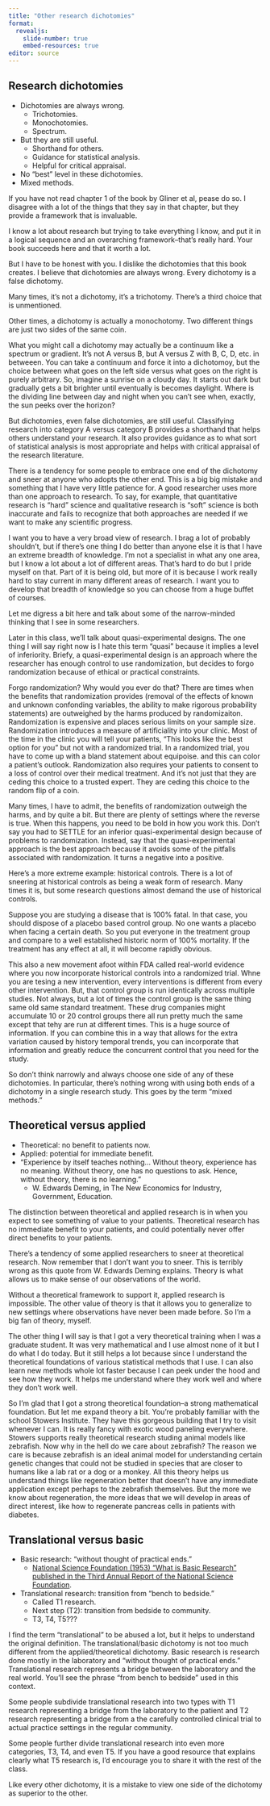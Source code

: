 ```yaml
---
title: "Other research dichotomies"
format: 
  revealjs:
    slide-number: true
    embed-resources: true
editor: source
---
```


##  Research dichotomies

-   Dichotomies are always wrong.
    -   Trichotomies.
    -   Monochotomies.
    -   Spectrum.
-   But they are still useful.
    -   Shorthand for others.
    -   Guidance for statistical analysis.
    -   Helpful for critical appraisal.
-   No "best" level in these dichotomies.
-   Mixed methods.

::: notes

If you have not read chapter 1 of the book by Gliner et al, pease do so. I disagree with a lot of the things that they say in that chapter, but they provide a framework that is invaluable.

I know a lot about research but trying to take everything I know, and put it in a logical sequence and an overarching framework--that's really hard. Your book succeeds here and that it worth a lot.

But I have to be honest with you. I dislike the dichotomies that this book creates. I believe that dichotomies are always wrong. Every dichotomy is a false dichotomy.

Many times, it's not a dichotomy, it's a trichotomy. There's a third choice that is unmentioned. 

Other times, a dichotomy is actually a monochotomy. Two different things are just two sides of the same coin.

What you might call a dichotomy may actually be a continuum like a spectrum or gradient. It's not A versus B, but A versus Z with B, C, D, etc. in betweeen. You can take a continuum and force it into a dichotomoy, but the choice between what goes on the left side versus what goes on the right is purely arbitrary. So, imagine a sunrise on a cloudy day. It starts out dark but gradually gets a bit brighter until eventually is becomes daylight. Where is the dividing line between day and night when you can't see when, exactly, the sun peeks over the horizon?

But dichotomies, even false dichotomies, are still useful. Classifying research into category A versus category B provides a shorthand that helps others understand your research. It also provides guidance as to what sort of statistical analysis is most appropriate and helps with critical appraisal of the research literature.

There is a tendency for some people to embrace one end of the dichotomy and sneer at anyone who adopts the other end. This is a big big mistake and something that I have very little patience for. A good researcher uses more than one approach to research. To say, for example, that quantitative research is "hard" science and qualitative research is "soft" science is both inaccurate and fails to recognize that both approaches are needed if we want to make any scientific progress.

I want you to have a very broad view of research. I brag a lot of probably shouldn't, but if there's one thing I do better than anyone else it is that I have an extreme breadth of knowledge. I'm not a specialist in what any one area, but I know a lot about a lot of different areas. That's hard to do but I pride myself on that. Part of it is being old, but more of it is because I work really hard to stay current in many different areas of research. I want you to develop that breadth of knowledge so you can choose from a huge buffet of courses.

Let me digress a bit here and talk about some of the narrow-minded thinking that I see in some researchers. 

Later in this class, we'll talk about quasi-experimental designs. The one thing I will say right now is I hate this term "quasi" because it implies a level of inferiority. Briefy, a quasi-experimental design is an approach where the researcher has enough control to use randomization, but decides to forgo randomization because of ethical or practical constraints. 

Forgo randomization? Why would you ever do that? There are times when the benefits that randomization provides (removal of the effects of known and unknown confonding variables, the ability to make rigorous probability statements) are outweighed by the harms produced by randomizaiton. Randomization is expensive and places serious limits on your sample size. Randomization introduces a measure of artificiality into your clinic. Most of the time in the clinic you will tell your patients, "This looks like the best option for you" but not with a randomized trial. In a randomized trial, you have to come up with a bland statement about equipoise. and this can color a patient's outlook. Randomization also requires your patients to consent to a loss of control over their medical treatment. And it's not just that they are ceding this choice to a trusted expert. They are ceding this choice to the random flip of a coin.

Many times, I have to admit, the benefits of randomization outweigh the harms, and by quite a bit. But there are plenty of settings where the reverse is true. When this happens, you need to be bold in how you work this. Don't say you had to SETTLE for an inferior quasi-experimental design because of problems to randomization. Instead, say that the quasi-experimental approach is the best approach because it avoids some of the pitfalls associated with randomization. It turns a negative into a positive.

Here's a more extreme example: historical controls. There is a lot of sneering at historical controls as being a weak form of research. Many times it is, but some research questions almost demand the use of historical controls.

Suppose you are studying a disease that is 100% fatal. In that case, you should dispose of a placebo based control group. No one wants a placebo  when facing a certain death. So you put everyone in the treatment group and compare to a well established historic norm of 100% mortality. If the treatment has any effect at all, it will become rapidly obvious.

This also a new movement afoot within FDA called real-world evidence where you now incorporate historical controls into a randomized trial. Whne you are tesing a new intervention, every interventions is different from every other intervention. But, that control group is run identically across multiple studies. Not always, but a lot of times the control group is the same thing same old same standard treatment. These drug companies might accumulate 10 or 20 control groups there all run pretty much the same except that tehy are run at different times. This is a huge source of information. If you can combine this in a way that allows for the extra variation caused by history temporal trends, you can incorporate that information and greatly reduce the concurrent control that you need for the study. 

So don't think narrowly and always choose one side of any of these dichotomies. In particular, there's nothing wrong with using both ends of a dichotomy in a single research study. This goes by the term "mixed methods."

:::


## Theoretical versus applied

-   Theoretical: no benefit to patients now.
-   Applied: potential for immediate benefit.
-   "Experience by itself teaches nothing... Without theory, experience has no meaning. Without theory, one has no questions to ask. Hence, without theory, there is no learning."
    -   W. Edwards Deming, in The New Economics for Industry, Government, Education.

::: notes

The distinction between theoretical and applied research is in when you expect to see something of value to your patients. Theoretical research has no immediate benefit to your patients, and could potentially never offer direct benefits to your patients.

There's a tendency of some applied researchers to sneer at theoretical research. Now remember that I don't want you to sneer. This is terribly wrong as this quote from W. Edwards Deming explains. Theory is what allows us to make sense of our observations of the world.

Without a theoretical framework to support it, applied research is impossible. The other value of theory is that it allows you to generalize to new settings where observations have never been made before. So I'm a big fan of theory, myself.

The other thing I will say is that I got a very theoretical training when I was a graduate student. It was very mathematical and I use almost none of it but I do what I do today. But it still helps a lot because since I understand the theoretical foundations of various statistical methods that I use. I can also learn new methods whole lot faster because I can peek under the hood and see how they work. It helps me understand where they work well and where they don't work well. 

So I'm glad that I got a strong theoretical foundation--a strong mathematical foundation. But let me expand theory a bit. You're probably familiar with the school Stowers Institute. They have this gorgeous building that I try to visit whenever I can. It is really fancy with exotic wood paneling everywhere. Stowers supports really theoretical research studing animal models like zebrafish. Now why in the hell do we care about zebrafish? The reason we care is because zebrafish is an ideal animal model for understanding certain genetic changes that could not be studied in species that are closer to humans like a lab rat or a dog or a monkey. All this theory helps us understand things like regeneration better that doesn't have any immediate application except perhaps to the zebrafish themselves. But the more we know about regeneration, the more ideas that we will develop in areas of direct interest, like how to regenerate pancreas cells in patients with diabetes.

:::

## Translational versus basic

-   Basic research: "without thought of practical ends."
    -   [National Science Foundation (1953) "What is Basic Research" published in the Third Annual Report of the National Science Foundation][ref01].
-   Translational research: transition from "bench to bedside."
    -   Called T1 research.
    -   Next step (T2): transition from bedside to community.
    -   T3, T4, T5???

[ref01]: https://www.nsf.gov/pubs/1953/annualreports/ar_1953_sec6.pdf

::: notes

I find the term "translational" to be abused a lot, but it helps to understand the original definition. The translational/basic dichotomy is not too much different from the applied/theoretical dichotomy. Basic research is research done mostly in the laboratory and "without thought of practical ends." Translational research represents a bridge between the laboratory and the real world. You'll see the phrase "from bench to bedside" used in this context. 

Some people subdivide translational research into two types with T1 research representing a bridge from the laboratory to the patient and T2 research representing a bridge from a the carefully controlled clinical trial to actual practice settings in the regular community. 

Some people further divide translational research into even more categories, T3, T4, and even T5. If you have a good resource that explains clearly what T5 research is, I'd encourage you to share it with the rest of the class.

Like every other dichotomy, it is a mistake to view one side of the dichotomy as superior to the other.

:::

